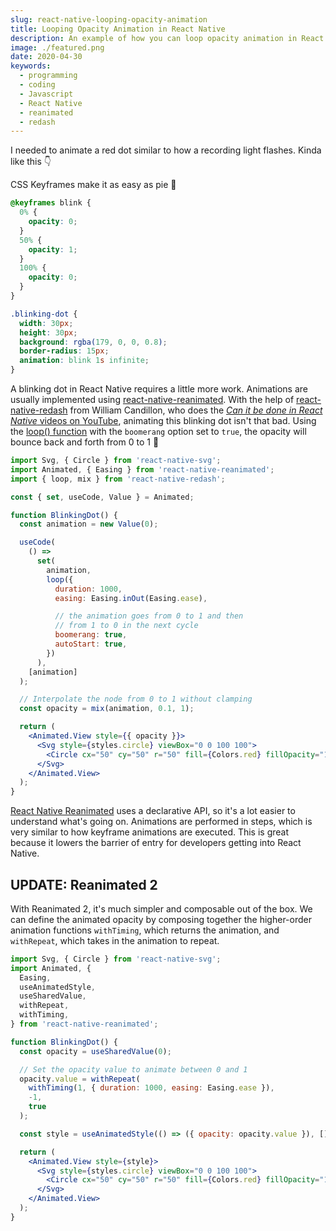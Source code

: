 ```yaml
---
slug: react-native-looping-opacity-animation
title: Looping Opacity Animation in React Native
description: An example of how you can loop opacity animation in React Native
image: ./featured.png
date: 2020-04-30
keywords:
  - programming
  - coding
  - Javascript
  - React Native
  - reanimated
  - redash
---
```



I needed to animate a red dot similar to how a recording light flashes. Kinda like this 👇

<BlinkingDot />

CSS Keyframes make it as easy as pie 🥧

```css
@keyframes blink {
  0% {
    opacity: 0;
  }
  50% {
    opacity: 1;
  }
  100% {
    opacity: 0;
  }
}

.blinking-dot {
  width: 30px;
  height: 30px;
  background: rgba(179, 0, 0, 0.8);
  border-radius: 15px;
  animation: blink 1s infinite;
}
```

A blinking dot in React Native requires a little more work. Animations are usually implemented using
[react-native-reanimated](https://github.com/software-mansion/react-native-reanimated). With the help of
[react-native-redash](https://github.com/wcandillon/react-native-redash) from William Candillon, who does the [_Can it
be done in React Native_ videos on YouTube](https://www.youtube.com/user/wcandill), animating this blinking dot isn't
that bad. Using the [loop() function](https://wcandillon.github.io/react-native-redash/run-animations#loop) with the
`boomerang` option set to `true`, the opacity will bounce back and forth from 0 to 1 🦘

```jsx
import Svg, { Circle } from 'react-native-svg';
import Animated, { Easing } from 'react-native-reanimated';
import { loop, mix } from 'react-native-redash';

const { set, useCode, Value } = Animated;

function BlinkingDot() {
  const animation = new Value(0);

  useCode(
    () =>
      set(
        animation,
        loop({
          duration: 1000,
          easing: Easing.inOut(Easing.ease),

          // the animation goes from 0 to 1 and then
          // from 1 to 0 in the next cycle
          boomerang: true,
          autoStart: true,
        })
      ),
    [animation]
  );

  // Interpolate the node from 0 to 1 without clamping
  const opacity = mix(animation, 0.1, 1);

  return (
    <Animated.View style={{ opacity }}>
      <Svg style={styles.circle} viewBox="0 0 100 100">
        <Circle cx="50" cy="50" r="50" fill={Colors.red} fillOpacity="1" />
      </Svg>
    </Animated.View>
  );
}
```

[React Native Reanimated](https://software-mansion.github.io/react-native-reanimated/index.html) uses a declarative API, so it's a lot
easier to understand what's going on. Animations are performed in steps, which is very similar to how keyframe
animations are executed. This is great because it lowers the barrier of entry for developers getting into React Native.

## UPDATE: Reanimated 2

With Reanimated 2, it's much simpler and composable out of the box. We can define the animated opacity by composing
together the higher-order animation functions `withTiming`, which returns the animation, and `withRepeat`, which takes
in the animation to repeat.

```jsx
import Svg, { Circle } from 'react-native-svg';
import Animated, {
  Easing,
  useAnimatedStyle,
  useSharedValue,
  withRepeat,
  withTiming,
} from 'react-native-reanimated';

function BlinkingDot() {
  const opacity = useSharedValue(0);

  // Set the opacity value to animate between 0 and 1
  opacity.value = withRepeat(
    withTiming(1, { duration: 1000, easing: Easing.ease }),
    -1,
    true
  );

  const style = useAnimatedStyle(() => ({ opacity: opacity.value }), []);

  return (
    <Animated.View style={style}>
      <Svg style={styles.circle} viewBox="0 0 100 100">
        <Circle cx="50" cy="50" r="50" fill={Colors.red} fillOpacity="1" />
      </Svg>
    </Animated.View>
  );
}
```
